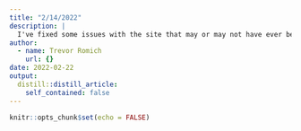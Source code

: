 ```yaml
---
title: "2/14/2022"
description: |
  I've fixed some issues with the site that may or may not have ever been present on the online version. There are still some errors with displaying the projects, but should be fixed soon.
author:
  - name: Trevor Romich
    url: {}
date: 2022-02-22
output:
  distill::distill_article:
    self_contained: false
---
```



```r
knitr::opts_chunk$set(echo = FALSE)
```




